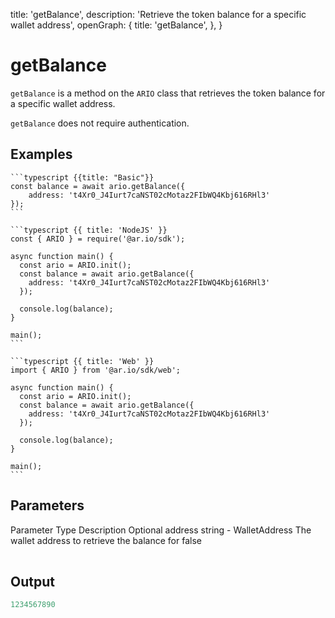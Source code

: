 
  title: 'getBalance',
  description: 'Retrieve the token balance for a specific wallet address',
  openGraph: {
    title: 'getBalance',
  },
}

# getBalance

`getBalance` is a method on the `ARIO` class that retrieves the token balance for a specific wallet address.

`getBalance` does not require authentication.

## Examples

<CodeGroup title="getBalance">

    ```typescript {{title: "Basic"}}
    const balance = await ario.getBalance({
        address: 't4Xr0_J4Iurt7caNST02cMotaz2FIbWQ4Kbj616RHl3'
    });
    ```

    ```typescript {{ title: 'NodeJS' }}
    const { ARIO } = require('@ar.io/sdk');

    async function main() {
      const ario = ARIO.init();
      const balance = await ario.getBalance({
        address: 't4Xr0_J4Iurt7caNST02cMotaz2FIbWQ4Kbj616RHl3'
      });

      console.log(balance);
    }

    main();
    ```

    ```typescript {{ title: 'Web' }}
    import { ARIO } from '@ar.io/sdk/web';

    async function main() {
      const ario = ARIO.init();
      const balance = await ario.getBalance({
        address: 't4Xr0_J4Iurt7caNST02cMotaz2FIbWQ4Kbj616RHl3'
      });

      console.log(balance);
    }

    main();
    ```

</CodeGroup>

## Parameters

<Table>
  <Table.Head>
    <Table.Row>
      <Table.Header>Parameter</Table.Header>
      <Table.Header>Type</Table.Header>
      <Table.Header>Description</Table.Header>
      <Table.Header>Optional</Table.Header>
    </Table.Row>
  </Table.Head>
  <Table.Body>
    <Table.Row>
      <Table.Cell className="font-semibold">address</Table.Cell>
      <Table.Cell>string - WalletAddress</Table.Cell>
      <Table.Cell>The wallet address to retrieve the balance for</Table.Cell>
      <Table.Cell>false</Table.Cell>
    </Table.Row>
  </Table.Body>
</Table>

## Output

```js
1234567890
```
